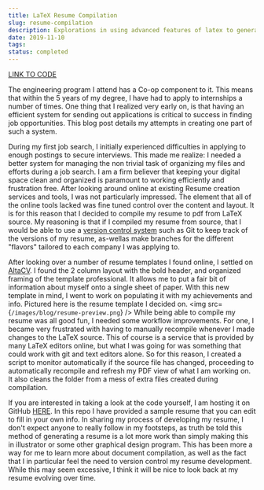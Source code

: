 ```yaml
---
title: LaTeX Resume Compilation
slug: resume-compilation
description: Explorations in using advanced features of latex to generate version controlled resume's
date: 2019-11-10
tags: 
status: completed
---
```

[LINK TO CODE](https://github.com/KonradStanski/latexResume)

The engineering program I attend has a Co-op component to it. This means that within the 5 years of my degree, I have had to apply to internships a number of times. One thing that I realized very early on, is that having an efficient system for sending out applications is critical to success in finding job opportunities. This blog post details my attempts in creating one part of such a system.

During my first job search, I initially experienced difficulties in applying to enough postings to secure interviews. This made me realize: I needed a better system for managing the non trivial task of organizing my files and efforts during a job search. I am a firm believer that keeping your digital space clean and organized is paramount to working efficiently and frustration free. After looking around online at existing Resume creation services and tools, I was not particularly impressed. The element that all of the online tools lacked was fine tuned control over the content and layout. It is for this reason that I decided to compile my resume to pdf from LaTeX source. My reasoning is that if I compiled my resume from source, that I would be able to use a [version control system](https://en.wikipedia.org/wiki/Version_control) such as Git to keep track of the versions of my resume, as-wellas make branches for the different "flavors" tailored to each company I was applying to.

After looking over a number of resume templates I found online, I settled on [AltaCV](https://github.com/liantze/AltaCV). I found the 2 column layout with the bold header, and organized framing of
the template professional. It allows me to put a fair bit of information about myself onto a single sheet of paper. With this new template in mind, I went to work on populating it with my achievements and info. Pictured here is the resume template I decided on.
<img src={`/images/blog/resume-preview.png`} />
While being able to compile my resume was all good fun, I needed some workflow improvements. For one, I became very frustrated with having to manually recompile whenever I made changes to the LaTeX source. This of course is a service that is provided by many LaTeX editors online, but what I was going for was something that could work with git and text editors alone. So for this reason, I created a script to monitor automatically if the source file has changed, proceeding to automatically recompile and refresh my PDF view of what I am working on. It also cleans the folder from a mess of extra files created during compilation.

If you are interested in taking a look at the code yourself, I am hosting it on GitHub [HERE](https://github.com/KonradStanski/latexResume). In this repo I have provided a sample resume that you can edit to fill in your own info. In sharing my process of developing my resume, I don't expect anyone to really follow in my footsteps, as truth be told this method of generating a resume is a lot more work than simply making this in illustrator or some other graphical design program. This has been more a way for me to learn more about document compilation, as well as the fact that I in particular feel the need to version control my resume development. While this may seem
excessive, I think it will be nice to look back at my resume evolving over time.
